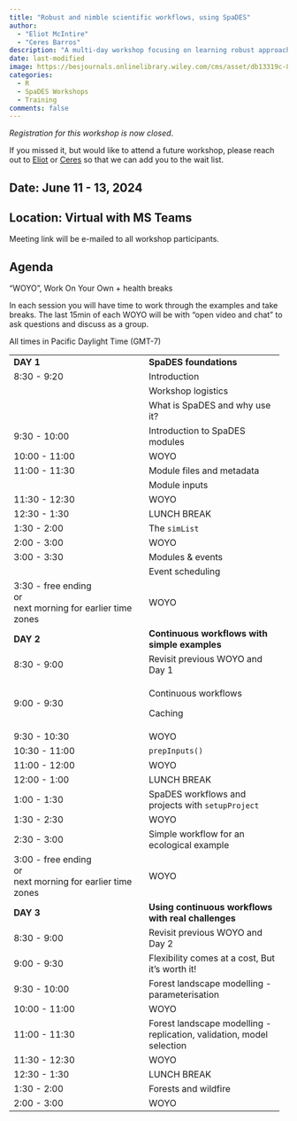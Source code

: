 ```yaml
---
title: "Robust and nimble scientific workflows, using SpaDES"
author: 
  - "Eliot McIntire"
  - "Ceres Barros"
description: "A multi-day workshop focusing on learning robust approaches to building reuseable, reproducible workflows for ecological applications"
date: last-modified
image: https://besjournals.onlinelibrary.wiley.com/cms/asset/db13319c-88b4-4821-9eaa-a2e62364b399/mee314034-fig-0004-m.jpg
categories:
  - R
  - SpaDES Workshops
  - Training
comments: false
---
```


*Registration for this workshop is now closed*.

If you missed it, but would like to attend a future workshop, please
reach out to [Eliot](../bios/community/aaaeliot.qmd) or
[Ceres](../bios/community/aaaeliot.qmd) so that we can add you to the
wait list.

## Date: June 11 - 13, 2024

## Location: Virtual with MS Teams

Meeting link will be e-mailed to all workshop participants.

## Agenda

"WOYO", Work On Your Own + health breaks

In each session you will have time to work through the examples and take
breaks. The last 15min of each WOYO will be with "open video and chat"
to ask questions and discuss as a group.

All times in Pacific Daylight Time (GMT-7)

+----------------------------------+----------------------------------+
| **DAY 1**                        | **SpaDES foundations**           |
+----------------------------------+----------------------------------+
| 8:30 - 9:20                      | Introduction                     |
+----------------------------------+----------------------------------+
|                                  | Workshop logistics               |
+----------------------------------+----------------------------------+
|                                  | What is SpaDES and why use it?   |
+----------------------------------+----------------------------------+
| 9:30 - 10:00                     | Introduction to SpaDES modules   |
+----------------------------------+----------------------------------+
| 10:00 - 11:00                    | WOYO                             |
+----------------------------------+----------------------------------+
| 11:00 - 11:30                    | Module files and metadata        |
+----------------------------------+----------------------------------+
|                                  | Module inputs                    |
+----------------------------------+----------------------------------+
| 11:30 - 12:30                    | WOYO                             |
+----------------------------------+----------------------------------+
| 12:30 - 1:30                     | LUNCH BREAK                      |
+----------------------------------+----------------------------------+
| 1:30 - 2:00                      | The `simList`                    |
+----------------------------------+----------------------------------+
| 2:00 - 3:00                      | WOYO                             |
+----------------------------------+----------------------------------+
| 3:00 - 3:30                      | Modules & events                 |
+----------------------------------+----------------------------------+
|                                  | Event scheduling                 |
+----------------------------------+----------------------------------+
| 3:30 - free ending\              | WOYO                             |
| or\                              |                                  |
| next morning for earlier time    |                                  |
| zones                            |                                  |
+----------------------------------+----------------------------------+
| **DAY 2**                        | **Continuous workflows with      |
|                                  | simple examples**                |
+----------------------------------+----------------------------------+
| 8:30 - 9:00                      | Revisit previous WOYO and Day 1  |
+----------------------------------+----------------------------------+
| 9:00 - 9:30                      | Continuous workflows             |
|                                  |                                  |
|                                  | Caching                          |
+----------------------------------+----------------------------------+
| 9:30 - 10:30                     | WOYO                             |
+----------------------------------+----------------------------------+
| 10:30 - 11:00                    | `prepInputs()`                   |
+----------------------------------+----------------------------------+
| 11:00 - 12:00                    | WOYO                             |
+----------------------------------+----------------------------------+
| 12:00 - 1:00                     | LUNCH BREAK                      |
+----------------------------------+----------------------------------+
| 1:00 - 1:30                      | SpaDES workflows and projects    |
|                                  | with `setupProject`              |
+----------------------------------+----------------------------------+
| 1:30 - 2:30                      | WOYO                             |
+----------------------------------+----------------------------------+
| 2:30 - 3:00                      | Simple workflow for an           |
|                                  | ecological example               |
+----------------------------------+----------------------------------+
| 3:00 - free ending\              | WOYO                             |
| or\                              |                                  |
| next morning for earlier time    |                                  |
| zones                            |                                  |
+----------------------------------+----------------------------------+
| **DAY 3**                        | **Using continuous workflows     |
|                                  | with real challenges**           |
+----------------------------------+----------------------------------+
| 8:30 - 9:00                      | Revisit previous WOYO and Day 2  |
+----------------------------------+----------------------------------+
| 9:00 - 9:30                      | Flexibility comes at a cost, But |
|                                  | it's worth it!                   |
+----------------------------------+----------------------------------+
| 9:30 - 10:00                     | Forest landscape modelling -     |
|                                  | parameterisation                 |
+----------------------------------+----------------------------------+
| 10:00 - 11:00                    | WOYO                             |
+----------------------------------+----------------------------------+
| 11:00 - 11:30                    | Forest landscape modelling -     |
|                                  | replication, validation, model   |
|                                  | selection                        |
+----------------------------------+----------------------------------+
| 11:30 - 12:30                    | WOYO                             |
+----------------------------------+----------------------------------+
| 12:30 - 1:30                     | LUNCH BREAK                      |
+----------------------------------+----------------------------------+
| 1:30 - 2:00                      | Forests and wildfire             |
+----------------------------------+----------------------------------+
| 2:00 - 3:00                      | WOYO                             |
+----------------------------------+----------------------------------+
